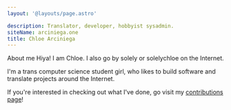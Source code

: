 ```yaml
---
layout: '@layouts/page.astro'

description: Translator, developer, hobbyist sysadmin.
siteName: arciniega.one
title: Chloe Arciniega
---
```




<Me />
<Socials />

<Line>About me</Line>
Hiya! I am Chloe. I also go by solely or solelychloe on the Internet.

I'm a trans computer science student girl, who likes to build software and translate projects around the Internet.

If you're interested in checking out what I've done, go visit my [contributions page][projects]!

<Description />

<Footer />

[projects]: /projects 'My contributions page'
